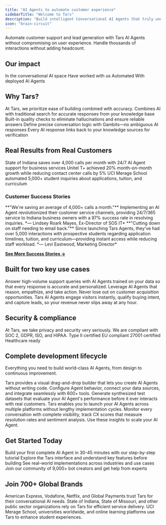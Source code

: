 ```yaml
---
title: "AI Agents to automate customer experience"
sidebarTitle: "Welcome to Tars"
description: "Build intelligent Conversational AI Agents that truly understand context, sentiment, and intent to deliver natural, human-like interactions."
icon: "brain-circuit"
---
```



Automate customer support and lead generation with Tars AI Agents without compromising on user experience. Handle thousands of interactions without adding headcount.

## Our impact

<Columns cols={2}>
  <Card title="8+ Years" icon="calendar">
    In the conversational AI space
  </Card>
  <Card title="800+ Global Brands" icon="building">
    Have worked with us
  </Card>
  <Card title="60M+ Customer Conversations" icon="messages">
    Automated
  </Card>
  <Card title="100+ Countries" icon="globe">
    With deployed AI Agents
  </Card>
</Columns>

## Why Tars?



  <Card title="Automate customer experience reliably" icon="phone" horizontal>
At Tars, we prioritize ease of building combined with accuracy.
  </Card>
<Columns cols={2}>
  <Card title="Hybrid search" icon="magnifying-glass">
    Combines AI with traditional search for accurate responses from your knowledge base
  </Card>
  <Card title="AI evaluation" icon="clipboard-check">
    Built-in quality checks to eliminate hallucinations and ensure reliable answers
  </Card>
  <Card title="Controlled conversations" icon="route">
    Define precise conversation logic with Gambits—no ambiguous AI responses
  </Card>
  <Card title="Source attribution" icon="link">
    Every AI response links back to your knowledge sources for verification
  </Card>
</Columns>


## Real Results from Real Customers

<Columns cols={3}>
  <Card title="4,000+ Calls Saved Monthly" icon="phone-slash">
    State of Indiana saves over 4,000 calls per month with 24/7 AI Agent support for business services
  </Card>
  <Card title="20% Monthly Growth" icon="chart-line">
    Unitel T+ achieved 20% month-on-month growth while reducing contact center calls by 5%
  </Card>
  <Card title="5,000+ Interactions" icon="comments">
    UCI Merage School automated 5,000+ student inquiries about applications, tuition, and curriculum
  </Card>
</Columns>

### **Customer Success Stories**

<Columns cols={1}>
  <Card title="State of Indiana" icon="flag-usa">
    **"We're saving an average of 4,000+ calls a month."**
    Implementing an AI Agent revolutionized their customer service channels, providing 24/7/365 service to Indiana business owners with a 97% success rate in resolving inquiries.
    *— Lindsey Roark Mayes, Ex-Director of SOS IT*
  </Card>
  <Card title="UCI Paul Merage School of Business" icon="school">
    **"Cutting down on staff needing to email back."**
    Since launching Tars Agents, they've had over 5,000 interactions with prospective students regarding application timelines, tuition, and curriculum—providing instant access while reducing staff workload.
    *— Levi Eastwood, Marketing Director*
  </Card>
</Columns>

[**See More Success Stories →**](/welcome-to-tars/success-stories)


## Built for two key use cases

<Steps>
  <Step title="AI Agents for customer support" icon="headset" >
    Answer high-volume support queries with AI Agents trained on your data so that every response is accurate and personalized. Leverage AI Agents that reason, empathize, and take action.
  </Step>
  <Step title="AI Agents for customer acquisition" icon="chart-line-up">
    Never lose out on customer acquisition opportunities. Tars AI Agents engage visitors instantly, qualify buying intent, and capture leads, so your revenue never slips away at any hour.
  </Step>
</Steps>

## Security & compliance

At Tars, we take privacy and security very seriously. We are compliant with SOC 2, GDPR, ISO, and HIPAA.
<Columns cols={2}>
  <Card title="SOC 2" icon="shield-check">
    Type II certified
  </Card>
  <Card title="GDPR" icon="scale-balanced">
    EU compliant
  </Card>
  <Card title="ISO" icon="certificate">
    27001 certified
  </Card>
  <Card title="HIPAA" icon="hospital">
    Healthcare ready
  </Card>
</Columns>




## Complete development lifecycle

Everything you need to build world-class AI Agents, from design to continuous improvement.

<Steps>
  <Step title="Easy building" icon="wand-magic-sparkles">
    Tars provides a visual drag-and-drop builder that lets you create AI Agents without writing code. Configure Agent behavior, connect your data sources, and integrate seamlessly with 600+ tools.
  </Step>
  <Step title="Reliable testing" icon="flask">
    Generate synthesized test datasets that evaluate your AI Agent's performance before it ever interacts with real customers.
  </Step>
  <Step title="Fast deployment" icon="rocket">
    Tars enables you to launch your AI Agents across multiple platforms without lengthy implementation cycles.
  </Step>
  <Step title="Accurate insights" icon="chart-mixed">
    Monitor every conversation with complete visibility, track CX scores that measure resolution rates and sentiment analysis. Use these insights to scale your AI Agent.
  </Step>
</Steps>




## Get Started Today

<Columns cols={2}>
  <Card
    title="Quick Start Guide"
    icon="graduation-cap"
    href="/"
    arrow="true"
  >
    Build your first complete AI Agent in 30-45 minutes with our step-by-step tutorial
  </Card>
  <Card
    title="Platform Tour"
    icon="map"
    href="/platform-fundamentals/platform-tour"
    arrow="true"
  >
    Explore the Tars interface and understand key features before building
  </Card>
  <Card
    title="Video Tutorials"
    icon="play"
    href="/getting-help/video-tutorials"  
    arrow="true"
  >
    See real-world implementations across industries and use cases
  </Card>
  <Card
    title="Community Support"
    icon="users"
    href="/getting-help/community-forum"
    arrow="true"
  >
    Join our community of 9,000+ bot creators and get help from experts
  </Card>
</Columns>



## Join 700+ Global Brands

  <Card title="Fortune 500 Companies" icon="building" horizontal>
    American Express, Vodafone, Netflix, and Global Payments trust Tars for their conversational AI needs.
  </Card>
<CardGroup cols={2}>
  <Card title="Government Agencies" icon="landmark" >
    State of Indiana, State of Missouri, and other public sector organizations rely on Tars for efficient service delivery.
  </Card>
  <Card title="Educational Institutions" icon="graduation-cap" >
    UCI Merage School, universities worldwide, and online learning platforms use Tars to enhance student experiences.
  </Card>
</CardGroup>


